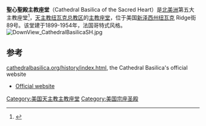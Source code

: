 {{Infobox church
| color            = gray
| name             = 聖心聖殿主教座堂 
| img              = Sacred Heart fr hill center jeh.jpg
| img_size         = 
| location         = 美国[[新泽西州|新泽西州]][[纽瓦克|纽瓦克]] Ridge街89号
| denomination     = [[罗马天主教|罗马天主教]]
| archdiocese      = [[天主教纽瓦克总教区|天主教纽瓦克总教区]] 
| style            = 法国哥特式
| years built      = 1898-1954
| consecrated date = 1954年10月19日
| status           = [[主教座堂|主教座堂]]
| length           = {{convert|365|ft|m}} 
| width            = {{convert|165|ft|m}}
| tower quantity   = 2
| tower height     = {{convert|232|ft||m}} 
| spire quantity   = 1
| spire height     = {{convert|260|ft||m}} 
| embedded = {{Infobox NRHP
  | embed = yes
  | name = Cathedral of the Sacred Heart
  | partof =
  | nrhp_type = nrhp
  | area = {{convert|3.6|acre}}
  | added = December 22, 1976
  | governing body = Private
  | refnum = 76001151<ref name="nris">{{NRISref|version=2010a}}</ref>}}
| phone            = (973) 484-4600
| website          = {{URL|http://www.cathedralbasilica.org}}
}}
'''聖心聖殿主教座堂'''（Cathedral Basilica of the Sacred Heart）是[[北美洲|北美洲]]第五大主教座堂<ref>{{cite web|title=Historical Landmarks|url=http://www.ci.newark.nj.us/visitors/landmarks__points_of_oten.php|work=www.ci.newark.nj.us|publisher=City of Newark, NJ|accessdate=February 3, 2011|deadurl=yes|archiveurl=https://web.archive.org/web/20100621093639/http://www.ci.newark.nj.us/visitors/landmarks__points_of_oten.php|archivedate=2010年6月21日}}</ref>，[[天主教纽瓦克总教区|天主教纽瓦克总教区]]的[[主教座堂|主教座堂]]，位于美国[[新泽西州|新泽西州]][[紐華克_(紐澤西州)|纽瓦克]] Ridge街89号。该堂建于1899-1954年，法国哥特式风格。
[[Image:DownView_CathedralBasilicaSH.jpg|right]]

==参考==
{{reflist}}
[http://www.cathedralbasilica.org/history/index.html cathedralbasilica.org/history/index.html], the Cathedral Basilica's official website
*[http://www.cathedralbasilica.org/index.html Official website]
{{美国天主教主教座堂}}
{{coord|40.7549|-74.1784|region:US-NJ_type:landmark|display=title}}
[[Category:美国天主教主教座堂|Category:美国天主教主教座堂]]
[[Category:美国宗座圣殿|Category:美国宗座圣殿]]